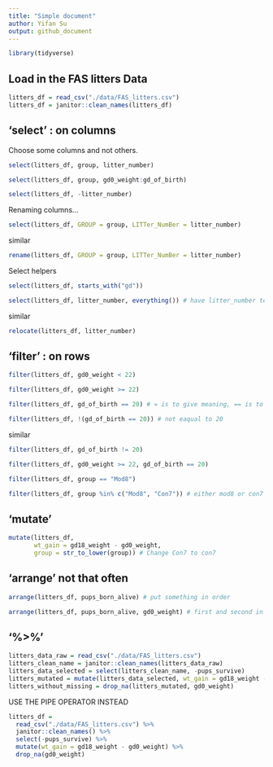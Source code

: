 ```yaml
---
title: "Simple document"
author: Yifan Su
output: github_document
---
```


```r
library(tidyverse)
```

## Load in the FAS litters Data

```r
litters_df = read_csv("./data/FAS_litters.csv")
litters_df = janitor::clean_names(litters_df)
```

## 'select' : on columns

Choose some columns and not others.

```r
select(litters_df, group, litter_number)
```

```r
select(litters_df, group, gd0_weight:gd_of_birth)
```

```r
select(litters_df, -litter_number)
```

Renaming columns...

```r
select(litters_df, GROUP = group, LITTer_NumBer = litter_number)
```
similar
```r
rename(litters_df, GROUP = group, LITTer_NumBer = litter_number)
```

Select helpers

```r
select(litters_df, starts_with("gd"))
```

```r
select(litters_df, litter_number, everything()) # have litter_number to the first and keep everything
```
similar
```r
relocate(litters_df, litter_number)
```

## 'filter' : on rows

```r
filter(litters_df, gd0_weight < 22)
```

```r
filter(litters_df, gd0_weight >= 22)
```

```r
filter(litters_df, gd_of_birth == 20) # = is to give meaning, == is to test if they equal
```

```r
filter(litters_df, !(gd_of_birth == 20)) # not eaqual to 20
```
similar
```r
filter(litters_df, gd_of_birth != 20)
```

```r
filter(litters_df, gd0_weight >= 22, gd_of_birth == 20)
```

```r
filter(litters_df, group == "Mod8")
```

```r
filter(litters_df, group %in% c("Mod8", "Con7")) # either mod8 or con7
```

## 'mutate'

```r
mutate(litters_df, 
       wt_gain = gd18_weight - gd0_weight,
       group = str_to_lower(group)) # Change Con7 to con7
```

## 'arrange' not that often

```r
arrange(litters_df, pups_born_alive) # put something in order
```

```r
arrange(litters_df, pups_born_alive, gd0_weight) # first and second in order
```


## '%>%'

```r
litters_data_raw = read_csv("./data/FAS_litters.csv")
litters_clean_name = janitor::clean_names(litters_data_raw)
litters_data_selected = select(litters_clean_name, -pups_survive)
litters_mutated = mutate(litters_data_selected, wt_gain = gd18_weight - gd0_weight)
litters_without_missing = drop_na(litters_mutated, gd0_weight)
```

USE THE PIPE OPERATOR INSTEAD

```r
litters_df = 
  read_csv("./data/FAS_litters.csv") %>% 
  janitor::clean_names() %>% 
  select(-pups_survive) %>% 
  mutate(wt_gain = gd18_weight - gd0_weight) %>% 
  drop_na(gd0_weight)
```



